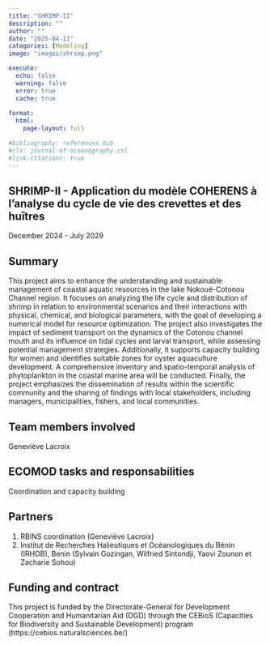 ```yaml
---
title: "SHRIMP-II"
description: ""
author: ""
date: "2025-04-11"
categories: [Modeling]
image: "images/shrimp.png"

execute:
  echo: false
  warning: false
  error: true
  cache: true
  
format: 
  html:
    page-layout: full

#bibliography: references.bib
#cls: journal-of-oceanography.csl
#link-citations: true
---
```


## SHRIMP-II -  Application du modèle COHERENS à l'analyse du cycle de vie des crevettes et des huîtres

December 2024 - July 2029

## Summary
This project aims to enhance the understanding and sustainable management of coastal aquatic resources in the lake Nokoué-Cotonou Channel region. It focuses on analyzing the life cycle and distribution of shrimp in relation to environmental scenarios and their interactions with physical, chemical, and biological parameters, with the goal of developing a numerical model for resource optimization. The project also investigates the impact of sediment transport on the dynamics of the Cotonou channel mouth and its influence on tidal cycles and larval transport, while assessing potential management strategies. Additionally, it supports capacity building for women and identifies suitable zones for oyster aquaculture development. A comprehensive inventory and spatio-temporal analysis of phytoplankton in the coastal marine area will be conducted. Finally, the project emphasizes the dissemination of results within the scientific community and the sharing of findings with local stakeholders, including managers, municipalities, fishers, and local communities.

## Team members involved

Geneviève Lacroix

## ECOMOD tasks and responsabilities

Coordination and capacity building


## Partners
 
1. RBINS coordination (Geneviève Lacroix)
2. Institut de Recherches Halieutiques et Océanologiques du Bénin (IRHOB), Benin (Sylvain Gozingan, Wilfried Sintondji, Yaovi Zounon et Zacharie Sohou)

## Funding and contract

This project is funded by the Directorate-General for Development Cooperation and Humanitarian Aid (DGD) through the CEBioS (Capacities for Biodiversity and Sustainable Development) program (https://cebios.naturalsciences.be/)

